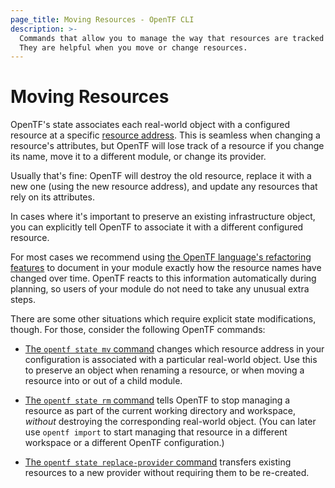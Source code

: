 ```yaml
---
page_title: Moving Resources - OpenTF CLI
description: >-
  Commands that allow you to manage the way that resources are tracked in state.
  They are helpful when you move or change resources.
---
```


# Moving Resources

OpenTF's state associates each real-world object with a configured resource
at a specific [resource address](/docs/cli/state/resource-addressing). This
is seamless when changing a resource's attributes, but OpenTF will lose track
of a resource if you change its name, move it to a different module, or change
its provider.

Usually that's fine: OpenTF will destroy the old resource, replace it with a
new one (using the new resource address), and update any resources that rely on
its attributes.

In cases where it's important to preserve an existing infrastructure object, you
can explicitly tell OpenTF to associate it with a different configured
resource.

For most cases we recommend using
[the OpenTF language's refactoring features](/docs/language/modules/develop/refactoring)
to document in your module exactly how the resource names have changed over
time. OpenTF reacts to this information automatically during planning, so users of your module do not need to take any unusual extra steps.

There are some other situations which require explicit state modifications,
though. For those, consider the following OpenTF commands:

- [The `opentf state mv` command](/docs/cli/commands/state/mv) changes
  which resource address in your configuration is associated with a particular
  real-world object. Use this to preserve an object when renaming a resource, or
  when moving a resource into or out of a child module.

- [The `opentf state rm` command](/docs/cli/commands/state/rm) tells
  OpenTF to stop managing a resource as part of the current working directory
  and workspace, _without_ destroying the corresponding real-world object. (You
  can later use `opentf import` to start managing that resource in a
  different workspace or a different OpenTF configuration.)

- [The `opentf state replace-provider` command](/docs/cli/commands/state/replace-provider)
  transfers existing resources to a new provider without requiring them to be
  re-created.
